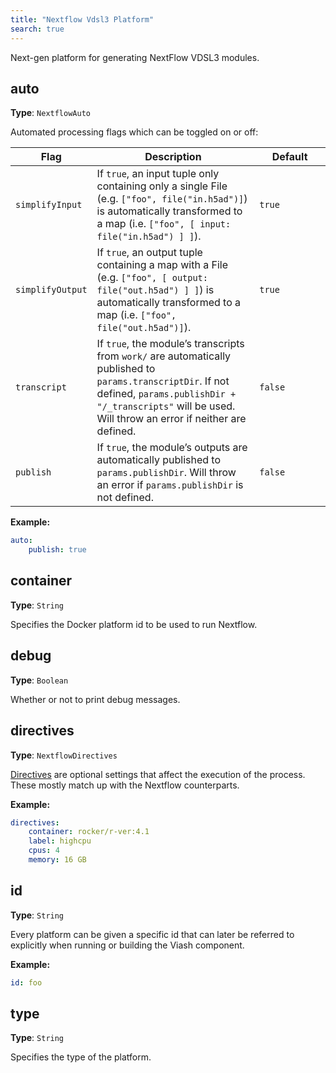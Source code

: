 ```yaml
---
title: "Nextflow Vdsl3 Platform"
search: true
---
```


Next-gen platform for generating NextFlow VDSL3 modules.

## auto

**Type**: `NextflowAuto`

Automated processing flags which can be toggled on or off:  

| Flag | Description | Default |
|---|---------|----|
| `simplifyInput` | If `true`, an input tuple only containing only a single File (e.g. `["foo", file("in.h5ad")]`) is automatically transformed to a map (i.e. `["foo", [ input: file("in.h5ad") ] ]`). | `true` |
| `simplifyOutput` | If `true`, an output tuple containing a map with a File (e.g. `["foo", [ output: file("out.h5ad") ] ]`) is automatically transformed to a map (i.e. `["foo", file("out.h5ad")]`). | `true` |
| `transcript` | If `true`, the module's transcripts from `work/` are automatically published to `params.transcriptDir`. If not defined, `params.publishDir + "/_transcripts"` will be used. Will throw an error if neither are defined. | `false` |
| `publish` | If `true`, the module's outputs are automatically published to `params.publishDir`.  Will throw an error if `params.publishDir` is not defined. | `false` |



**Example:**

```yaml
auto:
    publish: true
```

## container

**Type**: `String`

Specifies the Docker platform id to be used to run Nextflow.

## debug

**Type**: `Boolean`

Whether or not to print debug messages.

## directives

**Type**: `NextflowDirectives`

[Directives](/reference/config/platforms/nextflow/directives.html) are optional settings that affect the execution of the process. These mostly match up with the Nextflow counterparts.  


**Example:**

```yaml
directives:
    container: rocker/r-ver:4.1
    label: highcpu
    cpus: 4
    memory: 16 GB
```

## id

**Type**: `String`

Every platform can be given a specific id that can later be referred to explicitly when running or building the Viash component.

**Example:**

```yaml
id: foo
```

## type

**Type**: `String`

Specifies the type of the platform.

